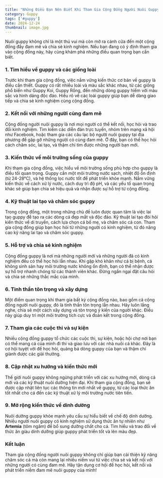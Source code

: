 ```yaml
---
title: "Những Điều Bạn Nên Biết Khi Tham Gia Cộng Đồng Người Nuôi Guppy"
category: Guppy
tags: ['#guppy']
date: 2024-12-24
thumbnail: image.jpg
---
```


Nuôi guppy không chỉ là một thú vui mà còn mở ra cánh cửa đến một cộng đồng đầy đam mê và chia sẻ kinh nghiệm. Nếu bạn đang có ý định tham gia vào cộng đồng này, hãy cùng khám phá những điều quan trọng bạn cần biết.

### 1. **Tìm hiểu về guppy và các giống loài**
Trước khi tham gia cộng đồng, việc nắm vững kiến thức cơ bản về guppy là điều cần thiết. Guppy có rất nhiều loài và màu sắc khác nhau, từ các giống phổ biến như Guppy Koi, Guppy Rồng, đến những dòng guppy hiếm với màu sắc và hình dáng độc đáo. Hiểu rõ về các loài guppy giúp bạn dễ dàng giao tiếp và chia sẻ kinh nghiệm cùng cộng đồng.

### 2. **Kết nối với những người cùng đam mê**
Cộng đồng người nuôi guppy là nơi mọi người có thể kết nối, học hỏi và trao đổi kinh nghiệm. Tìm kiếm các diễn đàn trực tuyến, nhóm trên mạng xã hội như Facebook, hoặc tham gia các câu lạc bộ người nuôi guppy tại địa phương để gặp gỡ những người có cùng đam mê. Ở đây, bạn có thể học hỏi cách chăm sóc, lai tạo, và thậm chí tìm được những người bạn mới.

### 3. **Kiến thức về môi trường sống của guppy**
Khi tham gia cộng đồng, việc hiểu về môi trường sống phù hợp cho guppy là điều tối quan trọng. Guppy cần một môi trường nước sạch, nhiệt độ ổn định (từ 24-28°C), và hệ thống lọc nước tốt để phát triển khỏe mạnh. Nắm vững kiến thức về cách xử lý nước, cách duy trì độ pH, và các yếu tố quan trọng khác sẽ giúp bạn chia sẻ hiệu quả và nhận được sự hỗ trợ từ cộng đồng.

### 4. **Kỹ thuật lai tạo và chăm sóc guppy**
Trong cộng đồng, một trong những chủ đề luôn được quan tâm là việc lai tạo guppy để tạo ra các dòng cá đẹp mắt và độc đáo. Kỹ thuật lai tạo đòi hỏi kiến thức về di truyền, cách lựa chọn cá bố mẹ, và chăm sóc cá con. Tham gia cộng đồng giúp bạn học hỏi từ những người có kinh nghiệm, từ đó nâng cao kỹ năng lai tạo và chăm sóc guppy.

### 5. **Hỗ trợ và chia sẻ kinh nghiệm**
Cộng đồng guppy là nơi mà những người mới và những người đã có kinh nghiệm đều có thể học hỏi lẫn nhau. Khi gặp khó khăn như cá bị bệnh, cá không sinh sản hay môi trường nước không ổn định, bạn có thể nhận được sự hỗ trợ nhanh chóng từ các thành viên khác. Đừng ngần ngại đặt câu hỏi và chia sẻ những thắc mắc của mình.

### 6. **Tinh thần tôn trọng và xây dựng**
Một điểm quan trọng khi tham gia bất kỳ cộng đồng nào, bao gồm cả cộng đồng người nuôi guppy, đó là tinh thần tôn trọng lẫn nhau. Hãy luôn lắng nghe, chia sẻ một cách xây dựng và tôn trọng ý kiến của người khác. Điều này giúp duy trì một môi trường tích cực và đoàn kết trong cộng đồng.

### 7. **Tham gia các cuộc thi và sự kiện**
Nhiều cộng đồng guppy tổ chức các cuộc thi, sự kiện, hoặc hội chợ nơi bạn có thể mang cá của mình đi thi và giao lưu với các nhà nuôi cá khác. Đây là cơ hội tuyệt vời để học hỏi, quảng bá dòng guppy của bạn và thậm chí giành được các giải thưởng.

### 8. **Cập nhật xu hướng và kiến thức mới**
Thế giới nuôi guppy không ngừng phát triển với các xu hướng mới, dòng cá mới và các kỹ thuật nuôi dưỡng hiện đại. Khi tham gia cộng đồng, bạn sẽ được cập nhật liên tục các thông tin mới nhất về guppy, từ các loại thức ăn tốt nhất cho cá đến các kỹ thuật xử lý môi trường nước tiên tiến.

### 9. **Mở rộng kiến thức về dinh dưỡng**
Nuôi dưỡng guppy khỏe mạnh yêu cầu sự hiểu biết về chế độ dinh dưỡng. Nhiều người nuôi guppy có kinh nghiệm sử dụng thức ăn tự nhiên như **Artemia** (tôm ngâm) để bổ sung dưỡng chất cho cá. Tìm hiểu và trao đổi về thức ăn giàu dinh dưỡng giúp guppy phát triển tốt và lên màu đẹp.

### Kết luận
Tham gia cộng đồng người nuôi guppy không chỉ giúp bạn cải thiện kỹ năng chăm sóc cá mà còn mang lại nhiều niềm vui từ việc chia sẻ và kết nối với những người có cùng đam mê. Hãy tận dụng cơ hội để học hỏi, kết nối và phát triển niềm đam mê nuôi guppy của mình!